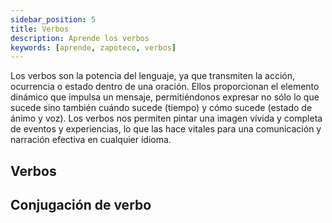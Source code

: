 ```yaml
---
sidebar_position: 5
title: Verbos
description: Aprende los verbos
keywords: [aprende, zapoteco, verbos]
---
```


Los verbos son la potencia del lenguaje, ya que transmiten la acción, ocurrencia o estado dentro de una oración. Ellos
proporcionan el elemento dinámico que impulsa un mensaje, permitiéndonos expresar no sólo lo que sucede sino también
cuándo sucede (tiempo) y cómo sucede (estado de ánimo y voz). Los verbos nos permiten pintar una imagen vívida y
completa de eventos y experiencias, lo que las hace vitales para una comunicación y narración efectiva en cualquier
idioma.

## Verbos
<Verbs verbs={verbs}/>

## Conjugación de verbo
<VerbConjugationTable verbs={verbConjugations}/>
